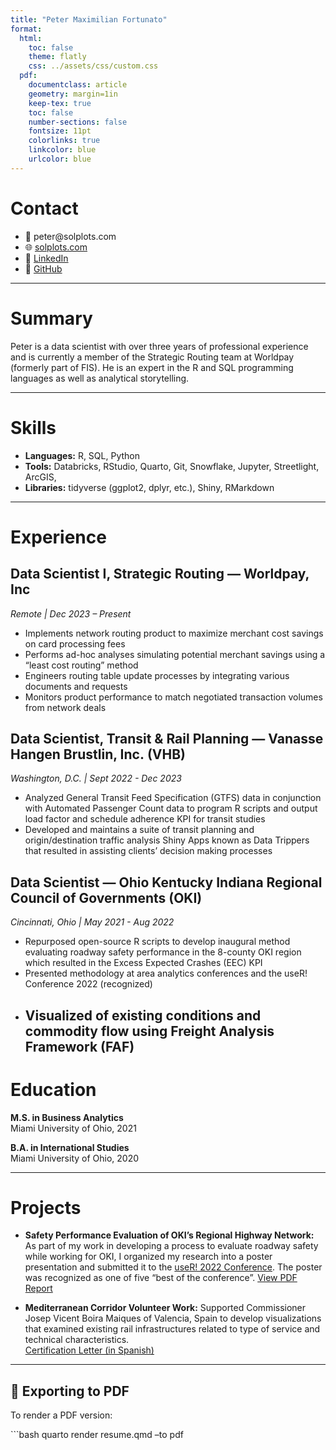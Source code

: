 ```yaml
---
title: "Peter Maximilian Fortunato"
format: 
  html:
    toc: false
    theme: flatly
    css: ../assets/css/custom.css
  pdf:
    documentclass: article
    geometry: margin=1in
    keep-tex: true
    toc: false
    number-sections: false
    fontsize: 11pt
    colorlinks: true
    linkcolor: blue
    urlcolor: blue
---
```


# Contact

- 📧 peter@solplots.com  
- 🌐 [solplots.com](https://gira-solo.github.io/solplots-website)  
- 💼 [LinkedIn](https://www.linkedin.com/in/peter-m-f/)  
- 🐙 [GitHub](https://github.com/gira-solo)

---

# Summary

Peter is a data scientist with over three years of professional experience and is currently a member of the Strategic Routing team at Worldpay (formerly part of FIS). He is an expert in the R and SQL programming languages as well as analytical storytelling.

---

# Skills

- **Languages:** R, SQL, Python
- **Tools:** Databricks, RStudio, Quarto, Git, Snowflake, Jupyter, Streetlight, ArcGIS,  
- **Libraries:** tidyverse (ggplot2, dplyr, etc.), Shiny, RMarkdown

---

# Experience

## Data Scientist I, Strategic Routing — Worldpay, Inc 
*Remote | Dec 2023 – Present*

- Implements network routing product to maximize merchant cost savings on card processing fees
- Performs ad-hoc analyses simulating potential merchant savings using a “least cost routing” method
- Engineers routing table update processes by integrating various documents and requests 
- Monitors product performance to match negotiated transaction volumes from network deals

## Data Scientist, Transit & Rail Planning — Vanasse Hangen Brustlin, Inc. (VHB)  
*Washington, D.C. | Sept 2022 - Dec 2023*

- Analyzed General Transit Feed Specification (GTFS) data in conjunction with Automated Passenger 
Count data to program R scripts and output load factor and schedule adherence KPI for transit studies 
- Developed and maintains a suite of transit planning and origin/destination traffic analysis Shiny Apps 
known as Data Trippers that resulted in assisting clients’ decision making processes          

## Data Scientist — Ohio Kentucky Indiana Regional Council of Governments (OKI)
*Cincinnati, Ohio | May 2021 - Aug 2022*

- Repurposed open-source R scripts to develop inaugural method evaluating roadway safety 
performance in the 8-county OKI region which resulted in the Excess Expected Crashes (EEC) KPI 
- Presented methodology at area analytics conferences and the useR! Conference 2022 (recognized) 
- Visualized of existing conditions and commodity flow using Freight Analysis Framework (FAF) 
---

# Education

**M.S. in Business Analytics**  
Miami University of Ohio, 2021

**B.A. in International Studies**  
Miami University of Ohio, 2020

---

# Projects

- **Safety Performance Evaluation of OKI's Regional Highway Network:** As part of my work in developing a process to evaluate roadway safety while working for OKI, I organized my research into a poster presentation and submitted it to the [useR! 2022 Conference](https://user2022.r-project.org/program/posters/). The poster was recognized as one of five "best of the conference".
  [View PDF Report](../assets/pdfs/Roadway Safety Poster V2.pdf)

- **Mediterranean Corridor Volunteer Work:** Supported Commissioner Josep Vicent Boira Maiques of Valencia, Spain to develop visualizations 
that examined existing rail infrastructures related to type of service and technical characteristics.  
  [Certification Letter (in Spanish)](../assets/pdfs/Carta Peter Fortunato v2. 1.pdf)

---


## 📄 Exporting to PDF

To render a PDF version:

```bash
quarto render resume.qmd --to pdf